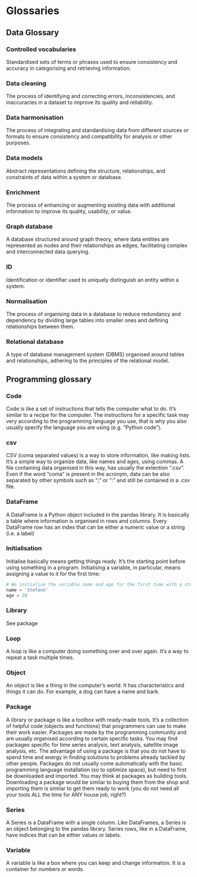 # Glossaries {.unnumbered}

## Data Glossary

### Controlled vocabularies
Standardised sets of terms or phrases used to ensure consistency and accuracy in categorising and retrieving information.
 
### Data cleaning 
The process of identifying and correcting errors, inconsistencies, and inaccuracies in a dataset to improve its quality and reliability.
 
### Data harmonisation 
The process of integrating and standardising data from different sources or formats to ensure consistency and compatibility for analysis or other purposes.
 
### Data models 
Abstract representations defining the structure, relationships, and constraints of data within a system or database.
 
### Enrichment
The process of enhancing or augmenting existing data with additional information to improve its quality, usability, or value.
 
### Graph database 
A database structured around graph theory, where data entities are represented as nodes and their relationships as edges, facilitating complex and interconnected data querying.
 
### ID
Identification or identifier used to uniquely distinguish an entity within a system.
 
### Normalisation 
The process of organising data in a database to reduce redundancy and dependency by dividing large tables into smaller ones and defining relationships between them.
 
### Relational database 
A type of database management system (DBMS) organised around tables and relationships, adhering to the principles of the relational model.


## Programming glossary

### Code
Code is like a set of instructions that tells the computer what to do. It's similar to a recipe for the computer. The instructions for a specific task may very according to the programming language you use, that is why you also usually specify the language you are using (e.g. "Python code").

### csv
CSV (coma separated values) is a way to store information, like making lists. It's a simple way to organize data, like names and ages, using commas. A file containing data organised in this way, has usually the extention ".csv". Even if the word "coma" is present in the acronym, data can be also separated by other symbols such as ";" or ":" and still be contained in a .csv file.

### DataFrame
A DataFrame is a Python object included in the pandas library. It is basically a table where information is organised in rows and columns. Every DataFrame row has an index that can be either a numeric value or a string (i.e. a label)

### Initialisation
Initialise basically means getting things ready. It's the starting point before using something in a program. Initialising a variable, in particular, means assigning a value to it for the first time:
```python
# We initialise the variable name and age for the first time with a string (a word) and a number
name = 'Stefano'
age = 28
```

### Library 
See package

### Loop
A loop is like a computer doing something over and over again. It's a way to repeat a task multiple times.

### Object
An object is like a thing in the computer's world. It has characteristics and things it can do. For example, a dog can have a name and bark.

### Package
A library or package is like a toolbox with ready-made tools. It's a collection of helpful code (objects and functions) that programmers can use to make their work easier. Packages are made by the programming community and are usually organised according to certain specific tasks. You may find packages specific for time series analysis, text analysis, satellite image analysis, etc. The advantage of using a package is that you do not have to spend time and energy in finding solutions to problems already tackled by other people. Packages do not usually come automatically with the basic programming language installation (so to optimize space), but need to first be downloaded and imported. You may think at packages as building tools. Downloading a package would be similar to buying them from the shop and importing them is similar to get them ready to work (you do not need all your tools ALL the time for ANY house job, right?)

### Series
A Series is a DataFrame with a single column. Like DataFrames, a Series is an object belonging to the pandas library. Series rows, like in a DataFrame, have indices that can be either values or labels.

### Variable
A variable is like a box where you can keep and change information. It is a container for numbers or words.
